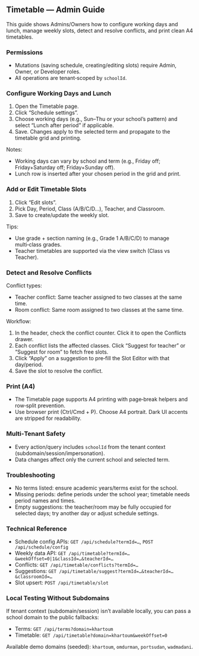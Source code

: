 ## Timetable — Admin Guide

This guide shows Admins/Owners how to configure working days and lunch, manage weekly slots, detect and resolve conflicts, and print clean A4 timetables.

### Permissions

- Mutations (saving schedule, creating/editing slots) require Admin, Owner, or Developer roles.
- All operations are tenant‑scoped by `schoolId`.

### Configure Working Days and Lunch

1) Open the Timetable page.
2) Click “Schedule settings”.
3) Choose working days (e.g., Sun–Thu or your school’s pattern) and select “Lunch after period” if applicable.
4) Save. Changes apply to the selected term and propagate to the timetable grid and printing.

Notes:
- Working days can vary by school and term (e.g., Friday off; Friday+Saturday off; Friday+Sunday off).
- Lunch row is inserted after your chosen period in the grid and print.

### Add or Edit Timetable Slots

1) Click “Edit slots”.
2) Pick Day, Period, Class (A/B/C/D…), Teacher, and Classroom.
3) Save to create/update the weekly slot.

Tips:
- Use grade + section naming (e.g., Grade 1 A/B/C/D) to manage multi‑class grades.
- Teacher timetables are supported via the view switch (Class vs Teacher).

### Detect and Resolve Conflicts

Conflict types:
- Teacher conflict: Same teacher assigned to two classes at the same time.
- Room conflict: Same room assigned to two classes at the same time.

Workflow:
1) In the header, check the conflict counter. Click it to open the Conflicts drawer.
2) Each conflict lists the affected classes. Click “Suggest for teacher” or “Suggest for room” to fetch free slots.
3) Click “Apply” on a suggestion to pre‑fill the Slot Editor with that day/period.
4) Save the slot to resolve the conflict.

### Print (A4)

- The Timetable page supports A4 printing with page‑break helpers and row‑split prevention.
- Use browser print (Ctrl/Cmd + P). Choose A4 portrait. Dark UI accents are stripped for readability.

### Multi‑Tenant Safety

- Every action/query includes `schoolId` from the tenant context (subdomain/session/impersonation).
- Data changes affect only the current school and selected term.

### Troubleshooting

- No terms listed: ensure academic years/terms exist for the school.
- Missing periods: define periods under the school year; timetable needs period names and times.
- Empty suggestions: the teacher/room may be fully occupied for selected days; try another day or adjust schedule settings.

### Technical Reference

- Schedule config APIs: `GET /api/schedule?termId=…`, `POST /api/schedule/config`
- Weekly data API: `GET /api/timetable?termId=…&weekOffset=0|1&classId=…&teacherId=…`
- Conflicts: `GET /api/timetable/conflicts?termId=…`
- Suggestions: `GET /api/timetable/suggest?termId=…&teacherId=…&classroomId=…`
- Slot upsert: `POST /api/timetable/slot`

### Local Testing Without Subdomains

If tenant context (subdomain/session) isn’t available locally, you can pass a school domain to the public fallbacks:

- Terms: `GET /api/terms?domain=khartoum`
- Timetable: `GET /api/timetable?domain=khartoum&weekOffset=0`

Available demo domains (seeded): `khartoum`, `omdurman`, `portsudan`, `wadmadani`.
